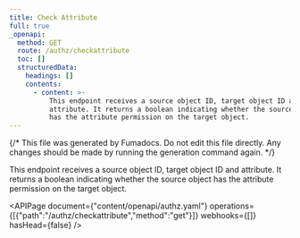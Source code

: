 ```yaml
---
title: Check Attribute
full: true
_openapi:
  method: GET
  route: /authz/checkattribute
  toc: []
  structuredData:
    headings: []
    contents:
      - content: >-
          This endpoint receives a source object ID, target object ID and
          attribute. It returns a boolean indicating whether the source object
          has the attribute permission on the target object.
---
```


{/* This file was generated by Fumadocs. Do not edit this file directly. Any changes should be made by running the generation command again. */}

This endpoint receives a source object ID, target object ID and attribute. It returns a boolean indicating whether the source object has the attribute permission on the target object.

<APIPage document={"content/openapi/authz.yaml"} operations={[{"path":"/authz/checkattribute","method":"get"}]} webhooks={[]} hasHead={false} />